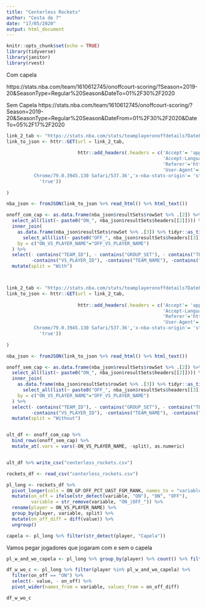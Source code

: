 ```yaml
---
title: "Centerless Rockets"
author: "Cesta de 7"
date: "17/05/2020"
output: html_document
---
```


```r
knitr::opts_chunk$set(echo = TRUE)
library(tidyverse)
library(janitor)
library(rvest)
```

Com capela

https://stats.nba.com/team/1610612745/onoffcourt-scoring/?Season=2019-20&SeasonType=Regular%20Season&DateTo=01%2F30%2F2020

Sem Capela
https://stats.nba.com/team/1610612745/onoffcourt-scoring/?Season=2019-20&SeasonType=Regular%20Season&DateFrom=01%2F30%2F2020&DateTo=05%2F17%2F2020

```r
link_2_tab <- "https://stats.nba.com/stats/teamplayeronoffdetails?DateFrom=&DateTo=01%2F30%2F2020&GameSegment=&LastNGames=0&LeagueID=00&Location=&MeasureType=Scoring&Month=0&OpponentTeamID=0&Outcome=&PaceAdjust=N&PerMode=PerGame&Period=0&PlusMinus=N&Rank=N&Season=2019-20&SeasonSegment=&SeasonType=Regular+Season&TeamID=1610612745&VsConference=&VsDivision="
link_to_json <- httr::GET(url = link_2_tab,
                          
                          httr::add_headers(.headers = c('Accept'= 'application/json, text/plain, */*','Accept-Encoding'='gzip, deflate, br',
                                                         'Accept-Language'='en-US,en;q=0.9','Connection'='keep-alive','Host'= 'stats.nba.com',
                                                         'Referer'='https://stats.nba.com/','Sec-Fetch-Mode'='cors','Sec-Fetch-Site'= 'same-origin',
                                                         'User-Agent'= 'Mozilla/5.0 (Windows NT 10.0; Win64; x64) AppleWebKit/537.36 (KHTML, like Gecko) 
          Chrome/79.0.3945.130 Safari/537.36','x-nba-stats-origin'= 'stats','x-nba-stats-token'= 
            'true'))
          
)

nba_json <- fromJSON(link_to_json %>% read_html() %>% html_text())

onoff_com_cap <- as.data.frame(nba_json$resultSets$rowSet %>% .[2]) %>% tidyr::as_tibble() %>% 
  select_all(list(~ paste0("ON_", nba_json$resultSets$headers[[2]]))) %>% 
  inner_join(
    as.data.frame(nba_json$resultSets$rowSet %>% .[3]) %>% tidyr::as_tibble() %>% 
      select_all(list(~ paste0("OFF_", nba_json$resultSets$headers[[3]]))),
    by = c("ON_VS_PLAYER_NAME"="OFF_VS_PLAYER_NAME")
  ) %>% 
  select(- contains("TEAM_ID"), - contains("GROUP_SET"), - contains("TEAM_ABBREVI"),
         -contains("VS_PLAYER_ID"), -contains("TEAM_NAME"), -contains("COURT_STATUS")) %>% 
  mutate(split = "With")



link_2_tab <- "https://stats.nba.com/stats/teamplayeronoffdetails?DateFrom=01%2F30%2F2020&DateTo=&GameSegment=&LastNGames=0&LeagueID=00&Location=&MeasureType=Scoring&Month=0&OpponentTeamID=0&Outcome=&PaceAdjust=N&PerMode=PerGame&Period=0&PlusMinus=N&Rank=N&Season=2019-20&SeasonSegment=&SeasonType=Regular+Season&TeamID=1610612745&VsConference=&VsDivision="
link_to_json <- httr::GET(url = link_2_tab,
                          
                          httr::add_headers(.headers = c('Accept'= 'application/json, text/plain, */*','Accept-Encoding'='gzip, deflate, br',
                                                         'Accept-Language'='en-US,en;q=0.9','Connection'='keep-alive','Host'= 'stats.nba.com',
                                                         'Referer'='https://stats.nba.com/','Sec-Fetch-Mode'='cors','Sec-Fetch-Site'= 'same-origin',
                                                         'User-Agent'= 'Mozilla/5.0 (Windows NT 10.0; Win64; x64) AppleWebKit/537.36 (KHTML, like Gecko) 
          Chrome/79.0.3945.130 Safari/537.36','x-nba-stats-origin'= 'stats','x-nba-stats-token'= 
            'true'))
          
)

nba_json <- fromJSON(link_to_json %>% read_html() %>% html_text())

onoff_sem_cap <- as.data.frame(nba_json$resultSets$rowSet %>% .[2]) %>% tidyr::as_tibble() %>% 
  select_all(list(~ paste0("ON_", nba_json$resultSets$headers[[2]]))) %>% 
  inner_join(
    as.data.frame(nba_json$resultSets$rowSet %>% .[3]) %>% tidyr::as_tibble() %>% 
      select_all(list(~ paste0("OFF_", nba_json$resultSets$headers[[3]]))),
    by = c("ON_VS_PLAYER_NAME"="OFF_VS_PLAYER_NAME")
  ) %>% 
  select(- contains("TEAM_ID"), - contains("GROUP_SET"), - contains("TEAM_ABBREVI"),
         -contains("VS_PLAYER_ID"), -contains("TEAM_NAME"), -contains("COURT_STATUS")) %>% 
  mutate(split = "Without")


ult_df <- onoff_com_cap %>% 
  bind_rows(onoff_sem_cap) %>% 
  mutate_at(.vars = vars(-ON_VS_PLAYER_NAME, -split), as.numeric)


ult_df %>% write_csv("centerless_rockets.csv")

```

```r
rockets_df <- read_csv("centerless_rockets.csv")
```

```r
pl_long <- rockets_df %>% 
  pivot_longer(cols = ON_GP:OFF_PCT_UAST_FGM_RANK, names_to = "variable", values_to = "value") %>% 
  mutate(on_off = ifelse(str_detect(variable, "ON"), "ON", "OFF"),
         variable = str_remove(variable, "ON_|OFF_")) %>% 
  rename(player = ON_VS_PLAYER_NAME) %>% 
  group_by(player, variable, split) %>% 
  mutate(on_off_diff = diff(value)) %>% 
  ungroup()

capela <- pl_long %>% filter(str_detect(player, "Capela"))
```

Vamos pegar jogadores que jogaram com e sem o capela
```r
pl_w_and_wo_capela <- pl_long %>% group_by(player) %>% count() %>% filter(n>80) %>% pull(player)

df_w_wo_c <- pl_long %>% filter(player %in% pl_w_and_wo_capela) %>% 
  filter(on_off == "ON") %>% 
  select(- value, - on_off) %>% 
  pivot_wider(names_from = variable, values_from = on_off_diff)

df_w_wo_c
```

